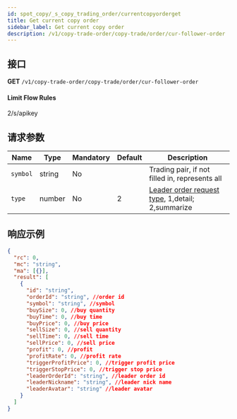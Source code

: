 ```yaml
---
id: spot_copy/_s_copy_trading_order/currentcopyorderget
title: Get current copy order
sidebar_label: Get current copy order
description: /v1/copy-trade-order/copy-trade/order/cur-follower-order
---
```


## 接口

**GET** `/v1/copy-trade-order/copy-trade/order/cur-follower-order`

#### **Limit Flow Rules**

2/s/apikey

## 请求参数

| Name | Type | Mandatory | Default | Description |
| --- | --- | --- | --- | --- |
| `symbol` | string | No |  | Trading pair, if not filled in, represents all |
| `type` | number | No | 2 | <a href="#leaderOrderRequestType">Leader order request type</a>, 1,detail; 2,summarize |

## 响应示例

```json
{
  "rc": 0,
  "mc": "string",
  "ma": [{}],
  "result": [
    {
      "id": "string",
      "orderId": "string", //order id
      "symbol": "string", //symbol
      "buySize": 0, //buy quantity
      "buyTime": 0, //buy time
      "buyPrice": 0, //buy price
      "sellSize": 0, //sell quantity
      "sellTime": 0, //sell time
      "sellPrice": 0, //sell price
      "profit": 0, //profit
      "profitRate": 0, //profit rate
      "triggerProfitPrice": 0, //trigger profit price
      "triggerStopPrice": 0, //trigger stop price
      "leaderOrderId": "string", //leader order id
      "leaderNickname": "string", //leader nick name
      "leaderAvatar": "string" //leader avatar
    }
  ]
}
```
